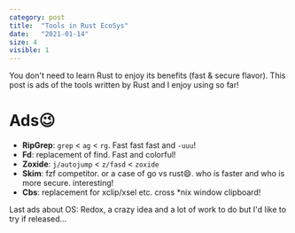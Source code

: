 ```yaml
---
category: post
title:  "Tools in Rust EcoSys"
date:   "2021-01-14"
size: 4
visible: 1
---
```


You don't need to learn Rust to enjoy its benefits (fast & secure flavor). This post is ads of the tools written by Rust and I enjoy using so far!

# Ads😉
* **RipGrep**: `grep` < `ag` < `rg`. Fast fast fast and `-uuu`!
* **Fd**: replacement of find. Fast and colorful!
* **Zoxide**: `j/autojump` < `z/fasd` < `zoxide`
* **Skim**: fzf competitor. or a case of go vs rust😄. who is faster and who is more secure. interesting!
* **Cbs**: replacement for xclip/xsel etc. cross *nix window clipboard!


Last ads about OS: Redox, a crazy idea and a lot of work to do but I'd like to try if released...
